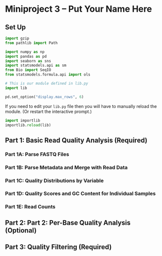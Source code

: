 # Miniproject 3 -- Put Your Name Here

## Set Up

```python
import gzip
from pathlib import Path

import numpy as np
import pandas as pd
import seaborn as sns
import statsmodels.api as sm
from Bio import SeqIO
from statsmodels.formula.api import ols

# This is our module defined in lib.py
import lib

pd.set_option("display.max_rows", 6)
```

If you need to edit your `lib.py` file then you will have to manually reload the module. (Or restart the interactive prompt.)

```python
import importlib
importlib.reload(lib)
```

## Part 1: Basic Read Quality Analysis __(Required)__

### Part 1A: Parse FASTQ Files

### Part 1B: Parse Metadata and Merge with Read Data

### Part 1C: Quality Distributions by Variable

### Part 1D: Quality Scores and GC Content for Individual Samples

### Part 1E: Read Counts

## Part 2: Part 2: Per-Base Quality Analysis __(Optional)__

## Part 3: Quality Filtering __(Required)__